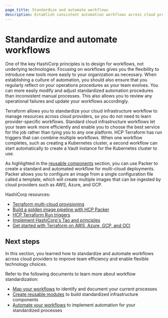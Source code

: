 ```yaml
---
page_title: Standardize and automate workflows
description: Establish consistent automation workflows across cloud providers to improve team efficiency and enable flexible technology choices.
---
```


# Standardize and automate workflows

One of the key HashiCorp principles is to design for workflows, not underlying technologies. Focusing on workflows gives you the flexibility to introduce new tools more easily to your organization as necessary. When establishing a culture of automation, you should also ensure that you regularly reflect on your operations procedures as your team evolves. You can more easily modify and adjust standardized automation procedures than inconsistent manual processes. This also allows you to review any operational failures and update your workflows accordingly.

Terraform allows you to standardize your cloud infrastructure workflow to manage resources across cloud providers, so you do not need to learn provider-specific workflows. Standard cloud infrastructure workflows let your team work more efficiently and enable you to choose the best service for the job rather than tying you to any one platform. HCP Terraform has run triggers that can combine multiple workflows. When one workflow completes, such as creating a Kubernetes cluster, a second workflow can start automatically to create a Vault instance for the Kubernetes cluster to use.

As highlighted in the [reusable components](#identify-reusable-components) section, you can use Packer to create a standard and automated workflow for multi-cloud deployments. Packer allows you to configure an image from a single configuration file called a template, which will create multiple images that can be ingested by cloud providers such as AWS, Azure, and GCP. 

HashiCorp resources:
- [Terraform multi-cloud provisioning](https://www.terraform.io/use-cases/multi-cloud-deployment)
- [Build a golden image pipeline with HCP Packer](/packer/tutorials/cloud-production/golden-image-with-hcp-packer)
- [HCP Terraform Run triggers](/terraform/cloud-docs/workspaces/settings/run-triggers)
- [Implement HashiCorp's Tao and principles](https://www.hashicorp.com/our-principles)
- [Get started with Terraform on AWS, Azure, GCP, and OCI](/terraform/tutorials)

## Next steps

In this section, you learned how to standardize and automate workflows across cloud providers to improve team efficiency and enable flexible technology choices.

Refer to the following documents to learn more about workflow standardization:

- [Map your workflows](/well-architected-framework/define-and-automate-processes/define/workflows) to identify and document your current processes
- [Create reusable modules](/well-architected-framework/define-and-automate-processes/define/modules) to build standardized infrastructure components
- [Automate your workflows](/well-architected-framework/define-and-automate-processes/automate/) to implement automation for your standardized processes